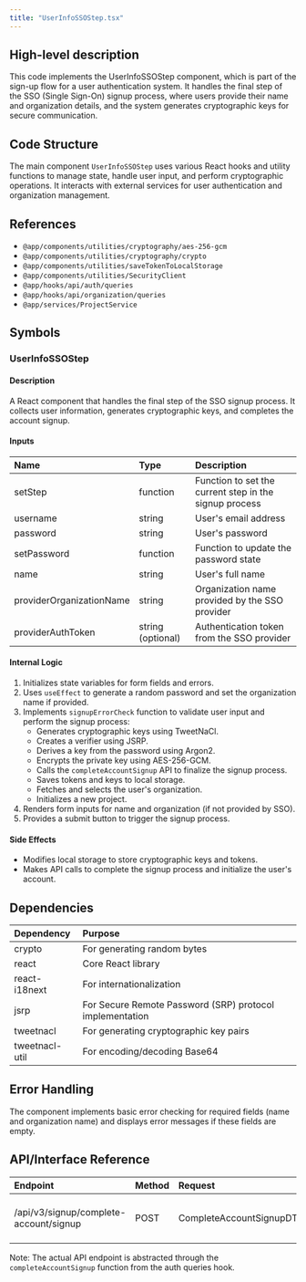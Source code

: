 ```yaml
---
title: "UserInfoSSOStep.tsx"
---
```


## High-level description
This code implements the UserInfoSSOStep component, which is part of the sign-up flow for a user authentication system. It handles the final step of the SSO (Single Sign-On) signup process, where users provide their name and organization details, and the system generates cryptographic keys for secure communication.

## Code Structure
The main component `UserInfoSSOStep` uses various React hooks and utility functions to manage state, handle user input, and perform cryptographic operations. It interacts with external services for user authentication and organization management.

## References
- `@app/components/utilities/cryptography/aes-256-gcm`
- `@app/components/utilities/cryptography/crypto`
- `@app/components/utilities/saveTokenToLocalStorage`
- `@app/components/utilities/SecurityClient`
- `@app/hooks/api/auth/queries`
- `@app/hooks/api/organization/queries`
- `@app/services/ProjectService`

## Symbols

### UserInfoSSOStep
#### Description
A React component that handles the final step of the SSO signup process. It collects user information, generates cryptographic keys, and completes the account signup.

#### Inputs
| Name | Type | Description |
|:-----|:-----|:------------|
| setStep | function | Function to set the current step in the signup process |
| username | string | User's email address |
| password | string | User's password |
| setPassword | function | Function to update the password state |
| name | string | User's full name |
| providerOrganizationName | string | Organization name provided by the SSO provider |
| providerAuthToken | string (optional) | Authentication token from the SSO provider |

#### Internal Logic
1. Initializes state variables for form fields and errors.
2. Uses `useEffect` to generate a random password and set the organization name if provided.
3. Implements `signupErrorCheck` function to validate user input and perform the signup process:
   - Generates cryptographic keys using TweetNaCl.
   - Creates a verifier using JSRP.
   - Derives a key from the password using Argon2.
   - Encrypts the private key using AES-256-GCM.
   - Calls the `completeAccountSignup` API to finalize the signup process.
   - Saves tokens and keys to local storage.
   - Fetches and selects the user's organization.
   - Initializes a new project.
4. Renders form inputs for name and organization (if not provided by SSO).
5. Provides a submit button to trigger the signup process.

#### Side Effects
- Modifies local storage to store cryptographic keys and tokens.
- Makes API calls to complete the signup process and initialize the user's account.

## Dependencies
| Dependency | Purpose |
|:-----------|:--------|
| crypto | For generating random bytes |
| react | Core React library |
| react-i18next | For internationalization |
| jsrp | For Secure Remote Password (SRP) protocol implementation |
| tweetnacl | For generating cryptographic key pairs |
| tweetnacl-util | For encoding/decoding Base64 |

## Error Handling
The component implements basic error checking for required fields (name and organization name) and displays error messages if these fields are empty.

## API/Interface Reference
| Endpoint | Method | Request | Response | Description |
|:---------|:-------|:--------|:---------|:------------|
| /api/v3/signup/complete-account/signup | POST | CompleteAccountSignupDTO | { token: string } | Completes the account signup process |

Note: The actual API endpoint is abstracted through the `completeAccountSignup` function from the auth queries hook.